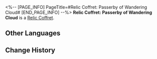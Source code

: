 <%-- [PAGE_INFO]
PageTitle=#Relic Coffret: Passerby of Wandering Cloud#
[END_PAGE_INFO] --%>
{{Item Infobox
|id          = 71000
|image       = Item Relic Coffret- Passerby of Wandering Cloud.png
|type        = Relic Coffret
|invCategory = Valuables
|rarity      = 5
|effect      = 
|description = A device used to collect and restore the Lightdust in the Fragmentum to its original form. Use this to obtain a random 5-star relic from the Passerby of Wandering Cloud set.
}}
{{Description|You never know what's in the box until you open it.<br /><br />''"So it's essentially like buying a lottery ticket?"<br />"At least we don't need to worry about finding a cat that is both dead and alive."''}}
'''Relic Coffret: Passerby of Wandering Cloud''' is a [[Relic Coffret]].

==Other Languages==
{{Other Languages
|en   = Relic Coffret: Passerby of Wandering Cloud
|zhs  = 遗器铸盒：云无留迹的过客
|zht  = 遺器鑄盒：雲無留跡的過客
|ja   = 遺物ボックス：流雲無痕の過客
|ko   = 유물 주조함: 흔적을 남기지 않은 과객
|es   = Cofre de artefactos: Transeúnte de la nube pasajera
|fr   = Coffret à relique&nbsp;: Vagabond foulenuage
|ru   = Сундук с Реликвиями: Скиталец блуждающего облака
|th   = กล่องรีลิกส์: Passerby of Wandering Cloud
|vi   = Hộp Đúc Di Vật: Lãng Khách Âm Thầm
|de   = Reliktkästchen: Wanderer der vorbeiziehenden Wolke
|id   = Relic Coffret: Passerby of Wandering Cloud
|pt   = Cofre de Relíquia: Transeunte da Nuvem Errante
}}

==Change History==
{{Change History|1.0}}